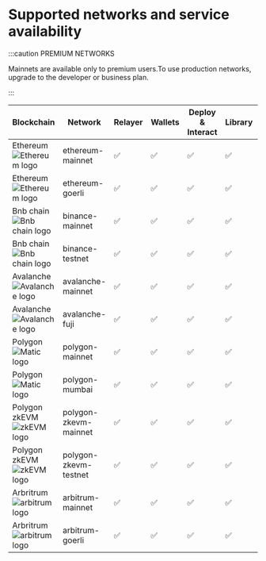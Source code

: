 # Supported networks and service availability


:::caution PREMIUM NETWORKS

Mainnets are available only to premium users.To use production networks, upgrade to the developer or business plan.

:::

| Blockchain                                     | Network               | Relayer | Wallets | Deploy & Interact | Library | Monitor | 
|------------------------------------------------|-----------------------|---------|---------|-------------------|---------|---------|
| Ethereum ![Ethereum logo](../src/Ethereum.png)    | ethereum-mainnet      | ✅       | ✅       | ✅                 | ✅       | ✅       |
| Ethereum ![Ethereum logo](../src/Ethereum.png)    | ethereum-goerli       | ✅       | ✅       | ✅                 | ✅       | ✅       |
| Bnb chain ![Bnb chain logo](../src/bnb_chain.png) | binance-mainnet       | ✅       | ✅       | ✅                 | ✅       | ✅       |
| Bnb chain ![Bnb chain logo](../src/bnb_chain.png) | binance-testnet       | ✅       | ✅       | ✅                 | ✅       | ✅       |
| Avalanche ![Avalanche logo](../src/Avalanche.png) | avalanche-mainnet     | ✅       | ✅       | ✅                 | ✅       | ✅       |
| Avalanche ![Avalanche logo](../src/Avalanche.png) | avalanche-fuji        | ✅       | ✅       | ✅                 | ✅       | ✅       |
| Polygon ![Matic logo](../src/Matic.png)           | polygon-mainnet       | ✅       | ✅       | ✅                 | ✅       | ✅       |
| Polygon ![Matic logo](../src/Matic.png)           | polygon-mumbai        | ✅       | ✅       | ✅                 | ✅       | ✅       |
| Polygon zkEVM ![zkEVM logo](../src/zkEVM.png)     | polygon-zkevm-mainnet | ✅       | ✅       | ✅                 | ✅       |         |
| Polygon zkEVM ![zkEVM logo](../src/zkEVM.png)     | polygon-zkevm-testnet | ✅       | ✅       | ✅                 | ✅       |         |
| Arbritrum ![arbitrum logo](../src/arbitrum.png)   | arbitrum-mainnet      | ✅       | ✅       | ✅                 | ✅       |         |
| Arbritrum ![arbitrum logo](../src/arbitrum.png)   | arbitrum-goerli       | ✅       | ✅       | ✅                 | ✅       |         |
